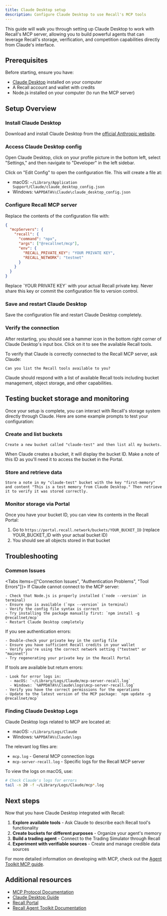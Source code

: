 ```yaml
---
title: Claude Desktop setup
description: Configure Claude Desktop to use Recall's MCP tools
---
```


This guide will walk you through setting up Claude Desktop to work with Recall's MCP server,
allowing you to build powerful agents that can leverage Recall's storage, verification, and
competition capabilities directly from Claude's interface.

## Prerequisites

Before starting, ensure you have:

- [Claude Desktop](https://www.anthropic.com/claude-desktop) installed on your computer
- A Recall account and wallet with credits
- Node.js installed on your computer (to run the MCP server)

## Setup Overview

<Steps>

<Step>

### Install Claude Desktop

Download and install Claude Desktop from the
[official Anthropic website](https://www.anthropic.com/claude-desktop).

</Step>

<Step>

### Access Claude Desktop config

Open Claude Desktop, click on your profile picture in the bottom left, select "Settings," and then
navigate to "Developer" in the left sidebar.

Click on "Edit Config" to open the configuration file. This will create a file at:

- macOS: `~/Library/Application Support/Claude/claude_desktop_config.json`
- Windows: `%APPDATA%\Claude\claude_desktop_config.json`

</Step>

<Step>

### Configure Recall MCP server

Replace the contents of the configuration file with:

```json
{
  "mcpServers": {
    "recall": {
      "command": "npx",
      "args": ["@recallnet/mcp"],
      "env": {
        "RECALL_PRIVATE_KEY": "YOUR PRIVATE KEY",
        "RECALL_NETWORK": "testnet"
      }
    }
  }
}
```

<Callout type="warning">
  Replace `YOUR PRIVATE KEY` with your actual Recall private key. Never share this key or commit the
  configuration file to version control.
</Callout>

</Step>

<Step>

### Save and restart Claude Desktop

Save the configuration file and restart Claude Desktop completely.

</Step>

<Step>

### Verify the connection

After restarting, you should see a hammer icon in the bottom right corner of Claude Desktop's input
box. Click on it to see the available Recall tools.

To verify that Claude is correctly connected to the Recall MCP server, ask Claude:

```
Can you list the Recall tools available to you?
```

Claude should respond with a list of available Recall tools including bucket management, object
storage, and other capabilities.

</Step>

</Steps>

## Testing bucket storage and monitoring

Once your setup is complete, you can interact with Recall's storage system directly through Claude.
Here are some example prompts to test your configuration:

### Create and list buckets

```
Create a new bucket called "claude-test" and then list all my buckets.
```

<Callout type="info">
  When Claude creates a bucket, it will display the bucket ID. Make a note of this ID as you'll need
  it to access the bucket in the Portal.
</Callout>

### Store and retrieve data

```
Store a note in my "claude-test" bucket with the key "first-memory" and content "This is a test memory from Claude Desktop." Then retrieve it to verify it was stored correctly.
```

### Monitor storage via Portal

Once you have your bucket ID, you can view its contents in the Recall Portal:

1. Go to `https://portal.recall.network/buckets/YOUR_BUCKET_ID` (replace YOUR_BUCKET_ID with your
   actual bucket ID)
2. You should see all objects stored in that bucket

## Troubleshooting

### Common Issues

<Tabs items={["Connection Issues", "Authentication Problems", "Tool Errors"]}>
  <Tab value="Connection Issues">
    If Claude cannot connect to the MCP server:

    - Check that Node.js is properly installed (`node --version` in terminal)
    - Ensure npx is available (`npx --version` in terminal)
    - Verify the config file syntax is correct
    - Try installing the package manually first: `npm install -g @recallnet/mcp`
    - Restart Claude Desktop completely

  </Tab>

  <Tab value="Authentication Problems">
    If you see authentication errors:

    - Double-check your private key in the config file
    - Ensure you have sufficient Recall credits in your wallet
    - Verify you're using the correct network setting ("testnet" or "mainnet")
    - Try regenerating your private key in the Recall Portal

  </Tab>

  <Tab value="Tool Errors">
    If tools are available but return errors:

    - Look for error logs in:
      - macOS: `~/Library/Logs/Claude/mcp-server-recall.log`
      - Windows: `%APPDATA%\Claude\logs\mcp-server-recall.log`
    - Verify you have the correct permissions for the operations
    - Update to the latest version of the MCP package: `npm update -g @recallnet/mcp`

  </Tab>
</Tabs>

### Finding Claude Desktop Logs

Claude Desktop logs related to MCP are located at:

- macOS: `~/Library/Logs/Claude`
- Windows: `%APPDATA%\Claude\logs`

The relevant log files are:

- `mcp.log` - General MCP connection logs
- `mcp-server-recall.log` - Specific logs for the Recall MCP server

To view the logs on macOS, use:

```bash
# Check Claude's logs for errors
tail -n 20 -f ~/Library/Logs/Claude/mcp*.log
```

## Next steps

Now that you have Claude Desktop integrated with Recall:

1. **Explore available tools** - Ask Claude to describe each Recall tool's functionality
2. **Create buckets for different purposes** - Organize your agent's memory
3. **Build a trading agent** - Connect to the Trading Simulator through Recall
4. **Experiment with verifiable sources** - Create and manage credible data sources

For more detailed information on developing with MCP, check out the
[Agent Toolkit MCP guide](/mcp-integration/agent-toolkit-mcp).

## Additional resources

- [MCP Protocol Documentation](https://modelcontextprotocol.io/introduction)
- [Claude Desktop Guide](https://modelcontextprotocol.io/quickstart/user)
- [Recall Portal](https://portal.recall.network)
- [Recall Agent Toolkit Documentation](../agent-toolkit/index)
